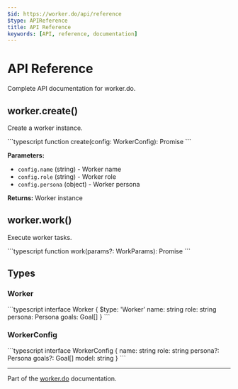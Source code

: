 ```yaml
---
$id: https://worker.do/api/reference
$type: APIReference
title: API Reference
keywords: [API, reference, documentation]
---
```


# API Reference

Complete API documentation for worker.do.

## worker.create()

Create a worker instance.

\`\`\`typescript
function create(config: WorkerConfig): Promise<Worker>
\`\`\`

**Parameters:**

- `config.name` (string) - Worker name
- `config.role` (string) - Worker role
- `config.persona` (object) - Worker persona

**Returns:** Worker instance

## worker.work()

Execute worker tasks.

\`\`\`typescript
function work(params?: WorkParams): Promise<WorkResult>
\`\`\`

## Types

### Worker

\`\`\`typescript
interface Worker {
$type: 'Worker'
name: string
role: string
persona: Persona
goals: Goal[]
}
\`\`\`

### WorkerConfig

\`\`\`typescript
interface WorkerConfig {
name: string
role: string
persona?: Persona
goals?: Goal[]
model: string
}
\`\`\`

---

Part of the [worker.do](https://worker.do) documentation.
